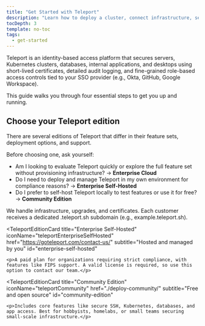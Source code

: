```yaml
---
title: "Get Started with Teleport"
description: "Learn how to deploy a cluster, connect infrastructure, set up access controls, and review audit logs."
tocDepth: 3
template: no-toc
tags:
  - get-started
---
```



Teleport is an identity-based access platform that secures servers, Kubernetes clusters, databases, internal applications, and desktops using short-lived certificates, detailed audit logging, and fine-grained role-based access controls tied to your SSO provider (e.g., Okta, GitHub, Google Workspace).

This guide walks you through four essential steps to get you up and running.

## Choose your Teleport edition

There are several editions of Teleport that differ in their feature sets, deployment options, and support.

Before choosing one, ask yourself:

- Am I looking to evaluate Teleport quickly or explore the full feature set without provisioning infrastructure? → **Enterprise Cloud**
- Do I need to deploy and manage Teleport in my own environment for compliance reasons? → **Enterprise Self-Hosted**
- Do I prefer to self-host Teleport locally to test features or use it for free? → **Community Edition**

<TeleportEditionsGrid>
  <TeleportEditionCard
    title="Enterprise Cloud"
    iconName="teleportEnterpriseCloud"
    href="./deploy-cloud/"
    subtitle="Managed and hosted by Teleport"
    id="enterprise-cloud"
  >
    <p>We handle infrastructure, upgrades, and certificates. Each customer receives a dedicated .teleport.sh subdomain (e.g., example.teleport.sh).</p>
  </TeleportEditionCard>

  <TeleportEditionCard
    title="Enterprise Self-Hosted"
    iconName="teleportEnterpriseSelfHosted"
    href="https://goteleport.com/contact-us/"
    subtitle="Hosted and managed by you"
    id="enterprise-self-hosted"
  >
    <p>A paid plan for organizations requiring strict compliance, with features like FIPS support. A valid license is required, so use this option to contact our team.</p>
  </TeleportEditionCard>

  <TeleportEditionCard
    title="Community Edition"
    iconName="teleportCommunity"
    href="./deploy-community/"
    subtitle="Free and open source"
    id="community-edition"
  >
    <p>Includes core features like secure SSH, Kubernetes, databases, and app access. Best for hobbyists, homelabs, or small teams securing small-scale infrastructure.</p>
  </TeleportEditionCard>
</TeleportEditionsGrid>
